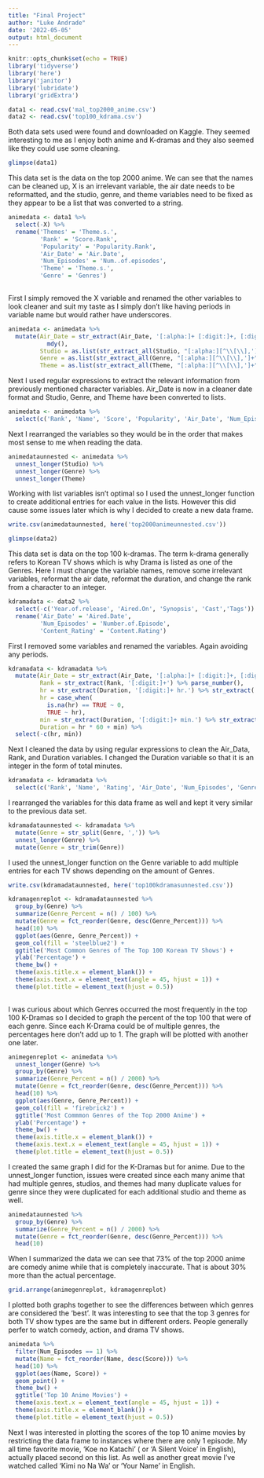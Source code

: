 ---
title: "Final Project"
author: "Luke Andrade"
date: '2022-05-05'
output: html_document
---

```{r setup, include=FALSE}
knitr::opts_chunk$set(echo = TRUE)
library('tidyverse')
library('here')
library('janitor')
library('lubridate')
library('gridExtra')
```


```{r data acquisition}
data1 <- read.csv('mal_top2000_anime.csv')
data2 <- read.csv('top100_kdrama.csv')
```
Both data sets used were found and downloaded on Kaggle. They seemed interesting to me as I enjoy both anime and K-dramas and they also seemed like they could use some cleaning.

```{r anime data}
glimpse(data1)
```
This data set is the data on the top 2000 anime. We can see that the names can be cleaned up, X is an irrelevant variable, the air date needs to be reformatted, and the studio, genre, and theme variables need to be fixed as they appear to be a list that was converted to a string.


```{r anime data: selecting variables and cleaning names}
animedata <- data1 %>%
  select(-X) %>%
  rename('Themes' = 'Theme.s.',
         'Rank' = 'Score.Rank',
         'Popularity' = 'Popularity.Rank',
         'Air_Date' = 'Air.Date',
         'Num_Episodes' = 'Num..of.episodes',
         'Theme' = 'Theme.s.',
         'Genre' = 'Genres')
  
```
First I simply removed the X variable and renamed the other variables to look cleaner and suit my taste as I simply don't like having periods in variable name but would rather have underscores.

```{r anime data: cleaning data}
animedata <- animedata %>%
  mutate(Air_Date = str_extract(Air_Date, '[:alpha:]+ [:digit:]+, [:digit:]+') %>%
           mdy(),
         Studio = as.list(str_extract_all(Studio, "[:alpha:][^\\[\\],']+")),
         Genre = as.list(str_extract_all(Genre, "[:alpha:][^\\[\\],']+")),
         Theme = as.list(str_extract_all(Theme, "[:alpha:][^\\[\\],']+")))
```
Next I used regular expressions to extract the relevant information from previously mentioned character variables. Air_Date is now in a cleaner date format and Studio, Genre, and Theme have been converted to lists. 

```{r anime data: rearranging the variables}
animedata <- animedata %>%
  select(c('Rank', 'Name', 'Score', 'Popularity', 'Air_Date', 'Num_Episodes', 'Studio','Genre', 'Theme', 'Demographic'))
```
Next I rearranged the variables so they would be in the order that makes most sense to me when reading the data.

```{r anime data: splitting list variables}
animedataunnested <- animedata %>%
  unnest_longer(Studio) %>%
  unnest_longer(Genre) %>%
  unnest_longer(Theme)
```
Working with list variables isn't optimal so I used the unnest_longer function to create additional entries for each value in the lists. However this did cause some issues later which is why I decided to create a new data frame.

```{r anime data (unnested): export to csv, include=FALSE}
write.csv(animedataunnested, here('top2000animeunnested.csv'))
```


```{r k-drama data}
glimpse(data2)
```
This data set is data on the top 100 k-dramas. The term k-drama generally refers to Korean TV shows which is why Drama is listed as one of the Genres. Here I must change the variable names, remove some irrelevant variables, reformat the air date, reformat the duration, and change the rank from a character to an integer.

```{r k-drama data: selecting variables and cleaning names}
kdramadata <- data2 %>%
  select(-c('Year.of.release', 'Aired.On', 'Synopsis', 'Cast','Tags')) %>%
  rename('Air_Date' = 'Aired.Date',
         'Num_Episodes' = 'Number.of.Episode',
         'Content_Rating' = 'Content.Rating')
```
First I removed some variables and renamed the variables. Again avoiding any periods.

```{r k-drama data: cleaning variables}
kdramadata <- kdramadata %>%
  mutate(Air_Date = str_extract(Air_Date, '[:alpha:]+ [:digit:]+, [:digit:]+') %>% mdy(),
         Rank = str_extract(Rank, '[:digit:]+') %>% parse_number(),
         hr = str_extract(Duration, '[:digit:]+ hr.') %>% str_extract('[:digit:]+') %>% parse_number(),
         hr = case_when(
           is.na(hr) == TRUE ~ 0,
           TRUE ~ hr),
         min = str_extract(Duration, '[:digit:]+ min.') %>% str_extract('[:digit:]+') %>% parse_number(),
         Duration = hr * 60 + min) %>%
  select(-c(hr, min))
```
Next I cleaned the data by using regular expressions to clean the Air_Data, Rank, and Duration variables. I changed the Duration variable so that it is an integer in the form of total minutes.

```{r k-drama data: rearranging the variables}
kdramadata <- kdramadata %>%
  select(c('Rank', 'Name', 'Rating', 'Air_Date', 'Num_Episodes', 'Genre', 'Duration', 'Network', 'Content_Rating'))
```
I rearranged the variables for this data frame as well and kept it very similar to the previous data set.

```{r k-drama data: splitting list variables}
kdramadataunnested <- kdramadata %>%
  mutate(Genre = str_split(Genre, ',')) %>%
  unnest_longer(Genre) %>%
  mutate(Genre = str_trim(Genre))
```
I used the unnest_longer function on the Genre variable to add multiple entries for each TV shows depending on the amount of Genres.

```{r k-drama data (unnested): export to csv, include=FALSE}
write.csv(kdramadataunnested, here('top100kdramasunnested.csv'))
```

```{r creating kdramadata genre plot}
kdramagenreplot <- kdramadataunnested %>%
  group_by(Genre) %>%
  summarize(Genre_Percent = n() / 100) %>%
  mutate(Genre = fct_reorder(Genre, desc(Genre_Percent))) %>%
  head(10) %>%
  ggplot(aes(Genre, Genre_Percent)) +
  geom_col(fill = 'steelblue2') +
  ggtitle('Most Common Genres of The Top 100 Korean TV Shows') +
  ylab('Percentage') +
  theme_bw() +
  theme(axis.title.x = element_blank()) +
  theme(axis.text.x = element_text(angle = 45, hjust = 1)) +
  theme(plot.title = element_text(hjust = 0.5))
  
```
I was curious about which Genres occurred the most frequently in the top 100 K-Dramas so I decided to graph the percent of the top 100 that were of each genre. Since each K-Drama could be of multiple genres, the percentages here don't add up to 1. The graph will be plotted with another one later.

```{r creating animedata genre plot}
animegenreplot <- animedata %>%
  unnest_longer(Genre) %>%
  group_by(Genre) %>%
  summarize(Genre_Percent = n() / 2000) %>%
  mutate(Genre = fct_reorder(Genre, desc(Genre_Percent))) %>%
  head(10) %>%
  ggplot(aes(Genre, Genre_Percent)) +
  geom_col(fill = 'firebrick2') +
  ggtitle('Most Commmon Genres of the Top 2000 Anime') +
  ylab('Percentage') +
  theme_bw() +
  theme(axis.title.x = element_blank()) +
  theme(axis.text.x = element_text(angle = 45, hjust = 1)) +
  theme(plot.title = element_text(hjust = 0.5))
```
I created the same graph I did for the K-Dramas but for anime. Due to the unnest_longer function, issues were created since each many anime that had multiple genres, studios, and themes had many duplicate values for genre since they were duplicated for each additional studio and theme as well.

```{r issues from unnesting all variables}
animedataunnested %>%
  group_by(Genre) %>%
  summarize(Genre_Percent = n() / 2000) %>%
  mutate(Genre = fct_reorder(Genre, desc(Genre_Percent))) %>%
  head(10)
```
When I summarized the data we can see that 73% of the top 2000 anime are comedy anime while that is completely inaccurate. That is about 30% more than the actual percentage.

```{r plotting both graphs together}
grid.arrange(animegenreplot, kdramagenreplot)
```

I plotted both graphs together to see the differences between which genres are considered the 'best'. It was interesting to see that the top 3 genres for both TV show types are the same but in different orders. People generally perfer to watch comedy, action, and drama TV shows.

```{r plotting the top 10 anime movies}
animedata %>%
  filter(Num_Episodes == 1) %>%
  mutate(Name = fct_reorder(Name, desc(Score))) %>%
  head(10) %>%
  ggplot(aes(Name, Score)) +
  geom_point() +
  theme_bw() +
  ggtitle('Top 10 Anime Movies') +
  theme(axis.text.x = element_text(angle = 45, hjust = 1)) +
  theme(axis.title.x = element_blank()) +
  theme(plot.title = element_text(hjust = 0.5))
```

Next I was interested in plotting the scores of the top 10 anime movies by restricting the data frame to instances where there are only 1 episode. My all time favorite movie, 'Koe no Katachi' ( or 'A Silent Voice' in English), actually placed second on this list. As well as another great movie I've watched called 'Kimi no Na Wa' or 'Your Name' in English.
